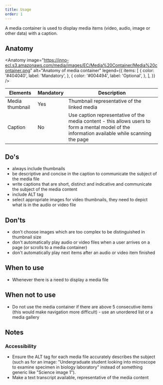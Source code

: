 ```yaml
---
title: Usage
order: 1
---
```



<Paragraph size="lead">
  A media container is used to display media items (video, audio, image or other
  data) with a caption.
</Paragraph>

## Anatomy

<Anatomy
  image="https://inno-ecl.s3.amazonaws.com/media/images/EC/Media%20Container/Media%20container.png"
  alt="Anatomy of media container"
  legend={{
    items: [
      {
        color: '#404040',
        label: 'Mandatory',
      },
      {
        color: '#004494',
        label: 'Optional',
      },
    ],
  }}
/>

| Elements        | Mandatory | Description                                                                                                                                     |
| --------------- | --------- | ----------------------------------------------------------------------------------------------------------------------------------------------- |
| Media thumbnail | Yes       | Thumbnail representative of the linked media                                                                                                    |
| Caption         | No        | Use caption representative of the media content - this allows users to form a mental model of the information available while scanning the page |

## Do's

- always include thumbnails
- be descriptive and concise in the caption to communicate the subject of the media file
- write captions that are short, distinct and indicative and communicate the subject of the media content
- include ALT tag
- select appropriate images for video thumbnails, they need to depict what is in the audio or video file

## Don'ts

- don't choose images which are too complex to be distinguished in thumbnail size
- don't automatically play audio or video files when a user arrives on a page (or scrolls to a media container)
- don't automatically play next items after an audio or video item finished

## When to use

- Whenever there is a need to display a media file

## When not to use

- Do not use the media container if there are above 5 consecutive items (this would make navigation more difficult) - use an <Link to="/ec/components/list/usage/">unordered list</Link> or a <Link to="/ec/components/media/gallery/usage/">media gallery</Link>

## Notes

### Accessibility

- Ensure the ALT tag for each media file accurately describes the subject (such as for an image: "Undergraduate student looking into microscope to examine specimen in biology laboratory" instead of something generic like "Science image 1").
- Make a text transcript available, representative of the media content
